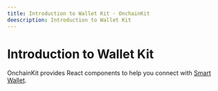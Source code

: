 ```yaml
---
title: Introduction to Wallet Kit · OnchainKit
deescription: Introduction to Wallet Kit
---
```


# Introduction to Wallet Kit

OnchainKit provides React components to help you connect with [Smart Wallet](https://www.smartwallet.dev/why).
